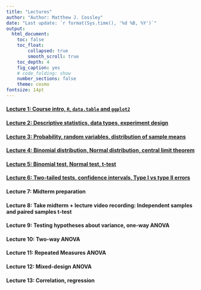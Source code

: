```yaml
---
title: "Lectures"
author: "Author: Matthew J. Cossley"
date: "Last update: `r format(Sys.time(), '%d %B, %Y')`"
output:
  html_document:
    toc: false
    toc_float:
        collapsed: true
        smooth_scroll: true
    toc_depth: 4
    fig_caption: yes
    # code_folding: show
    number_sections: false
    theme: cosmo
fontsize: 14pt
---
```


#### [Lecture 1: Course intro, `R`, `data.table` and `ggplot2`](lecture_1.html)

#### [Lecture 2: Descriptive statistics, data types, experiment design](lecture_2.html)

#### [Lecture 3: Probability, random variables, distribution of sample means](lecture_3.html)

#### [Lecture 4: Binomial distribution, Normal distribution, central limit theorem](lecture_4.html)

#### [Lecture 5: Binomial test, Normal test, t-test](lecture_5.html)

#### [Lecture 6: Two-tailed tests, confidence intervals, Type I vs type II errors](lecture_6.html)

#### Lecture 7: Midterm preparation

#### Lecture 8: Take midterm + lecture video recording: Independent samples and paired samples t-test
<!-- #### [Lecture 7: independent samples and paired samples t-test](lecture_7.html) -->

#### Lecture 9: Testing hypotheses about variance, one-way ANOVA
<!-- #### [Lecture 9: Testing hypotheses about variance, one-way ANOVA](lecture_9.html) -->

#### Lecture 10: Two-way ANOVA
<!-- #### [Lecture 11: Two-way ANOVA](lecture_11.html) -->

#### Lecture 11: Repeated Measures ANOVA
<!-- #### [Lecture 12: Repeated Measures ANOVA](lecture_12.html) -->

#### Lecture 12: Mixed-design ANOVA
<!-- #### [Lecture 13: Mixed-design ANOVA](lecture_12.html) -->

#### Lecture 13: Correlation, regression
<!-- #### [Lecture 14: Correlation, regression](lecture_8.html) -->